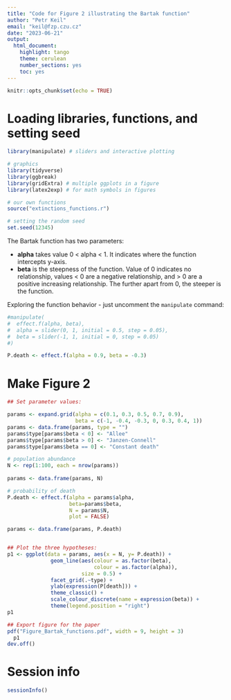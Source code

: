 ```yaml
---
title: "Code for Figure 2 illustrating the Bartak function"
author: "Petr Keil"
email: "keil@fzp.czu.cz"
date: "2023-06-21"
output: 
  html_document: 
    highlight: tango
    theme: cerulean
    number_sections: yes
    toc: yes
---
```


```r
knitr::opts_chunk$set(echo = TRUE)
```

# Loading libraries, functions, and setting seed

```r
library(manipulate) # sliders and interactive plotting

# graphics
library(tidyverse)
library(ggbreak)
library(gridExtra) # multiple ggplots in a figure
library(latex2exp) # for math symbols in figures

# our own functions
source("extinctions_functions.r")

# setting the random seed
set.seed(12345)
```

The Bartak function has two parameters:

- **alpha** takes value 0 < alpha < 1. It indicates where the function intercepts
y-axis.
- **beta** is the steepness of the function. Value of 0 indicates no relationship,
values < 0 are a negative relationship, and > 0 are a positive increasing relationship.
The further apart from 0, the steeper is the function.

Exploring the function behavior - just uncomment the `manipulate` command:

```r

#manipulate(
#  effect.f(alpha, beta),
#  alpha = slider(0, 1, initial = 0.5, step = 0.05),
#  beta = slider(-1, 1, initial = 0, step = 0.05)
#)

P.death <- effect.f(alpha = 0.9, beta = -0.3)
```

# Make Figure 2

```r
## Set parameter values:

params <- expand.grid(alpha = c(0.1, 0.3, 0.5, 0.7, 0.9),
                      beta = c(-1, -0.4, -0.3, 0, 0.3, 0.4, 1))
params <- data.frame(params, type = "")
params$type[params$beta < 0] <- "Allee"
params$type[params$beta > 0] <- "Janzen-Connell"
params$type[params$beta == 0] <- "Constant death"

# population abundance
N <- rep(1:100, each = nrow(params))
  
params <- data.frame(params, N)

# probability of death
P.death <- effect.f(alpha = params$alpha, 
                    beta=params$beta, 
                    N = params$N, 
                    plot = FALSE)

params <- data.frame(params, P.death)


## Plot the three hypotheses:  
p1 <- ggplot(data = params, aes(x = N, y= P.death)) +
              geom_line(aes(colour = as.factor(beta), 
                            colour = as.factor(alpha)),
                        size = 0.5) +
              facet_grid(.~type) + 
              ylab(expression(P[death])) +
              theme_classic() +
              scale_colour_discrete(name = expression(beta)) +
              theme(legend.position = "right")
p1

## Export figure for the paper
pdf("Figure_Bartak_functions.pdf", width = 9, height = 3)
  p1
dev.off()
```

# Session info

```r
sessionInfo()
```

  





